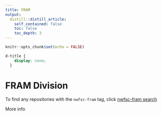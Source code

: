```yaml
---
title: FRAM
output:
  distill::distill_article:
    self_contained: false
    toc: false
    toc_depth: 3
---
```


```r
knitr::opts_chunk$set(echo = FALSE)
```

```css
d-title {
    display: none;
  }
```

# FRAM Division

To find any repositories with the `nwfsc-fram` tag, click [nwfsc-fram search](https://github.com/search?q=topic%3Anwfsc-fram+org%3Anoaa-nwfsc&type=Repositories)


More info



